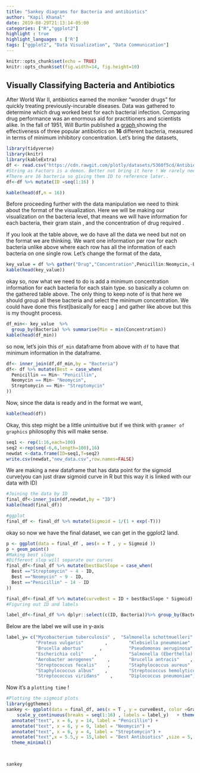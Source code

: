 ```yaml
---
title: "Sankey diagrams for Bacteria and antibiotics"
author: "Kapil Khanal"
date: 2019-08-29T21:13:14-05:00
categories: ["R","ggplot2"]
highlight : true
highlight_languages : ['R']
tags: ["ggplot2", "Data Visualization", "Data Communication"]
---
```


```r
knitr::opts_chunk$set(echo = TRUE)
knitr::opts_chunk$set(fig.width=14, fig.height=10) 
```

## Visually Classifying Bacteria and Antibiotics
After World War II, antibiotics earned the moniker “wonder drugs” for quickly treating previously-incurable diseases. Data was gathered to determine which drug worked best for each bacterial infection. Comparing drug performance was an enormous aid for practitioners and scientists alike. In the fall of 1951, Will Burtin published a <a href = "https://mbostock.github.io/protovis/ex/antibiotics-burtin.html">graph </a> showing the effectiveness of three popular antibiotics on <B>16</B> different bacteria, measured in terms of minimum inhibitory concentration. 
Let's bring the datasets,

```r
library(tidyverse)
library(knitr)
library(kableExtra)
df <- read.csv("https://cdn.rawgit.com/plotly/datasets/5360f5cd/Antibiotics.csv", stringsAsFactors = F)
#String as Factors is a demon. Better not bring it here ! We rarely need that beast.
#There are 16 bacteria so giving them ID to reference later..
df<-df %>% mutate(ID =seq(1:16) )
```
```r
kable(head(df,n = 16))
```
Before proceeding further with the data manipulation we need to think about the format of the visualization. Here we will be making our visualization on the bacteria level, that means we will have information for each bacteria, their gram stain , and the concentration of drug required .

If you look at the table above, we do have all the data we need but not on the format we are thinking. We want one information per row for each bacteria unlike above where each row has all the information of each bacteria on one single row. 
Let's change the format of the data, 
```r
key_value = df %>% gather("Drug","Concentration",Penicillin:Neomycin,-Bacteria)
kable(head(key_value))
```
okay so, now what we need to do is add a minimum concentration information for each bacteria for each stain type. so basically a column on the gathered table above. The only thing to keep note of is that here we should group all these bacteria and select the minimum concentration. We could have done this first[basically for eacg ] and gather like above but this is my thought process.  
```r
df_min<- key_value  %>% 
  group_by(Bacteria) %>% summarise(Min = min(Concentration))
kable(head(df_min))
```

so now, let's join this `df_min` dataframe from above with `df` to have that minimum information in the dataframe.

```r
df<- inner_join(df,df_min,by = "Bacteria")
df<- df %>% mutate(Best = case_when(
  Penicillin == Min~ "Penicillin",
  Neomycin == Min~ "Neomycin",
  Streptomycin == Min~ "Streptomycin"
))
```
 Now, since the data is ready and in the format we want, 
```r
kable(head(df))
```
 
Okay, this step might be a little unintuitive but if we think with `grammer of graphics` philosophy this will make sense. 
```r
seq1 <- rep(1:16,each=100)
seq2 <-rep(seq(-6,6,length=100),16)
newdat <-data.frame(ID=seq1,T=seq2)
write.csv(newdat,"new_data.csv",row.names=FALSE)
```

We are making a new dataframe that has data point for the sigmoid curve(you can just draw sigmoid curve in R but this way it is linked with our data with ID)
```r
#Joining the data by ID
final_df<-inner_join(df,newdat,by = "ID")
kable(head(final_df))
```

```r
#ggplot
final_df <- final_df %>% mutate(Sigmoid = 1/(1 + exp(-T)))
```

okay so now we have the final dataset, we can get in the ggplot2 land. 

```r
p <- ggplot(data = final_df , aes(x = T , y = Sigmoid ))
p + geom_point() 
#Making best slope
#Different slop will separate our curves
final_df<-final_df %>% mutate(bestBacSlope = case_when(
  Best =="Streptomycin" ~ 4 - ID,
  Best =="Neomycin" ~ 9 - ID,
  Best =="Penicillin" ~ 14 - ID
))
```


```r
final_df<-final_df %>% mutate(curveBest = ID + bestBacSlope * Sigmoid)
#Figuring out ID and labels

label_df<-final_df %>% dplyr::select(c(ID, Bacteria))%>% group_by(Bacteria,ID) %>% summarise(count = n()) %>% dplyr::select(Bacteria,ID) %>% arrange(ID)

```
Below are the label we will use in y-axis
```r
label_y= c("Mycobacterium tuberculosis" ,  "Salmonella schottmuelleri"  ,    
           "Proteus vulgaris"        ,        "Klebsiella pneumoniae"  ,        
           "Brucella abortus"      ,          "Pseudomonas aeruginosa"    ,     
           "Escherichia coli"    ,            "Salmonella (Eberthella) typhosa",
           "Aerobacter aerogenes"     ,       "Brucella antracis"    ,          
           "Streptococcus fecalis"    ,       "Staphylococcus aureus"      ,    
           "Staphylococcus albus"    ,        "Streptococcus hemolyticus"      ,
           "Streptococcus viridans"    ,      "Diplococcus pneumoniae")
```

Now it's a `plotting time` !

```r
#Plotting the sigmoid plots
library(ggthemes)
sankey <- ggplot(data = final_df, aes(x = T , y = curveBest, color =Gram,size = Min,alpha = 0.9,group = Bacteria)) + geom_line() +scale_fill_manual(values=c("green","red")) + 
    scale_y_continuous(breaks = seq(1:16) , labels = label_y)   + theme(axis.title.y = element_blank() , axis.line.x  = element_blank() , axis.ticks.x = element_blank(), axis.title.x =element_blank() , axis.text.x.bottom = element_blank() ) + 
  annotate("text", x = 6, y = 14, label = "Penicillin") +
  annotate("text", x = 6, y = 9, label = "Neomycin") +
  annotate("text", x = 6, y = 4, label = "Streptomycin") +
  annotate("text",x = 5.5,y = 15,label = "Best Antibiotics" ,size = 5, colour = 'blue')+
  theme_minimal()

 
```


```r
sankey
```

